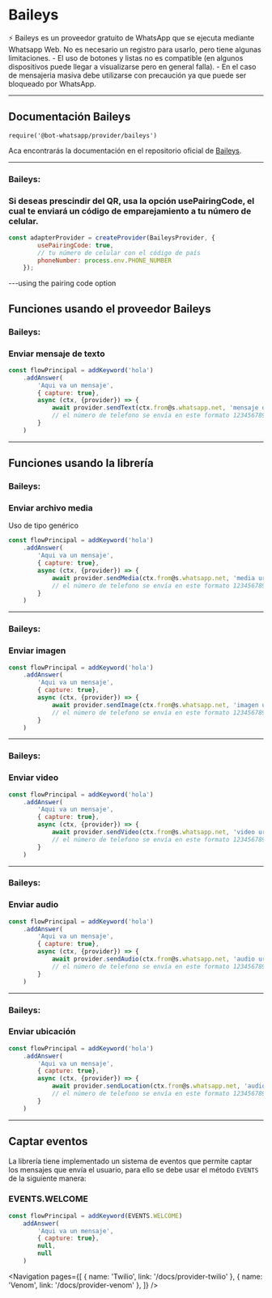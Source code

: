 
# Baileys

<Alert>
    ⚡ Baileys es un proveedor gratuito de WhatsApp que se ejecuta mediante Whatsapp Web. No es necesario un registro para usarlo, pero tiene algunas limitaciones.
    - El uso de botones y listas no es compatible (en algunos dispositivos puede llegar a visualizarse pero en general falla).
    - En el caso de mensajeria masiva debe utilizarse con precaución ya que puede ser bloqueado por WhatsApp.
</Alert>

---

## Documentación Baileys

`require('@bot-whatsapp/provider/baileys')`

Aca encontrarás la documentación en el repositorio oficial de [Baileys](https://github.com/whiskeysockets/Baileys).

---

### Baileys:
### Si deseas prescindir del QR, usa la opción usePairingCode, el cual te enviará un código de emparejamiento a tu número de celular.

```js
const adapterProvider = createProvider(BaileysProvider, {
        usePairingCode: true,
        // tu número de celular con el código de país
        phoneNumber: process.env.PHONE_NUMBER
    });
```
---using the pairing code option

## Funciones usando el proveedor Baileys

### Baileys:
### Enviar mensaje de texto

```js
const flowPrincipal = addKeyword('hola')
    .addAnswer(
        'Aqui va un mensaje',
        { capture: true},
        async (ctx, {provider}) => {
            await provider.sendText(ctx.from@s.whatsapp.net, 'mensaje de texto')
            // el número de telefono se envía en este formato 12345678901@s.whatsapp.net
        }
    )
```
---

## Funciones usando la librería

### Baileys:
### Enviar archivo media

Uso de tipo genérico

```js
const flowPrincipal = addKeyword('hola')
    .addAnswer(
        'Aqui va un mensaje',
        { capture: true},
        async (ctx, {provider}) => {
            await provider.sendMedia(ctx.from@s.whatsapp.net, 'media url' 'mensaje de texto')
            // el número de telefono se envía en este formato 12345678901@s.whatsapp.net
        }
    )
```
---

### Baileys:
### Enviar imagen

```js
const flowPrincipal = addKeyword('hola')
    .addAnswer(
        'Aqui va un mensaje',
        { capture: true},
        async (ctx, {provider}) => {
            await provider.sendImage(ctx.from@s.whatsapp.net, 'imagen url' 'mensaje de texto')
            // el número de telefono se envía en este formato 12345678901@s.whatsapp.net
        }
    )
```
---

### Baileys:
### Enviar video

```js
const flowPrincipal = addKeyword('hola')
    .addAnswer(
        'Aqui va un mensaje',
        { capture: true},
        async (ctx, {provider}) => {
            await provider.sendVideo(ctx.from@s.whatsapp.net, 'video url' 'mensaje de texto')
            // el número de telefono se envía en este formato 12345678901@s.whatsapp.net
        }
    )
```
---

### Baileys:
### Enviar audio

```js
const flowPrincipal = addKeyword('hola')
    .addAnswer(
        'Aqui va un mensaje',
        { capture: true},
        async (ctx, {provider}) => {
            await provider.sendAudio(ctx.from@s.whatsapp.net, 'audio url')
            // el número de telefono se envía en este formato 12345678901@s.whatsapp.net
        }
    )
```
---

### Baileys:
### Enviar ubicación

```js
const flowPrincipal = addKeyword('hola')
    .addAnswer(
        'Aqui va un mensaje',
        { capture: true},
        async (ctx, {provider}) => {
            await provider.sendLocation(ctx.from@s.whatsapp.net, 'audio url')
            // el número de telefono se envía en este formato 12345678901@s.whatsapp.net
        }
    )
```
---

## Captar eventos

La librería tiene implementado un sistema de eventos que permite captar los mensajes que envía el usuario, para ello se debe usar el método `EVENTS` de la siguiente manera:

### EVENTS.WELCOME

```js
const flowPrincipal = addKeyword(EVENTS.WELCOME)
    addAnswer(
        'Aqui va un mensaje',
        { capture: true},
        null,
        null
    )

```



<Navigation
    pages={[
        { name: 'Twilio', link: '/docs/provider-twilio' },
        { name: 'Venom', link: '/docs/provider-venom' },
    ]}
/>
